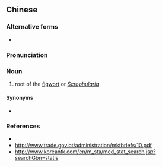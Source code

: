 ==Chinese==
{{zh-forms|s=玄参|t2=玄蔘}}

===Alternative forms===
* {{zh-l|玄薓}}

===Pronunciation===
{{zh-pron
|m=xuánshēn
|c=jyun4 sam1
|mn=goân-sim/hiân-som
|cat=n
}}

===Noun===
{{zh-noun}}

# root of the [[figwort]] or ''[[Scrophularia]]'' {{gloss|An [[herb]] used in [[traditional Chinese medicine]] as a sedative, and to treat sore throat and "yin" deficiency.}}

====Synonyms====
* {{zh-l|元參}}

===References===
* {{pedialite|玄參|lang=zh}}
* http://www.trade.gov.bt/administration/mktbriefs/10.pdf
* http://www.koreantk.com/en/m_sta/med_stat_search.jsp?searchGbn=statis